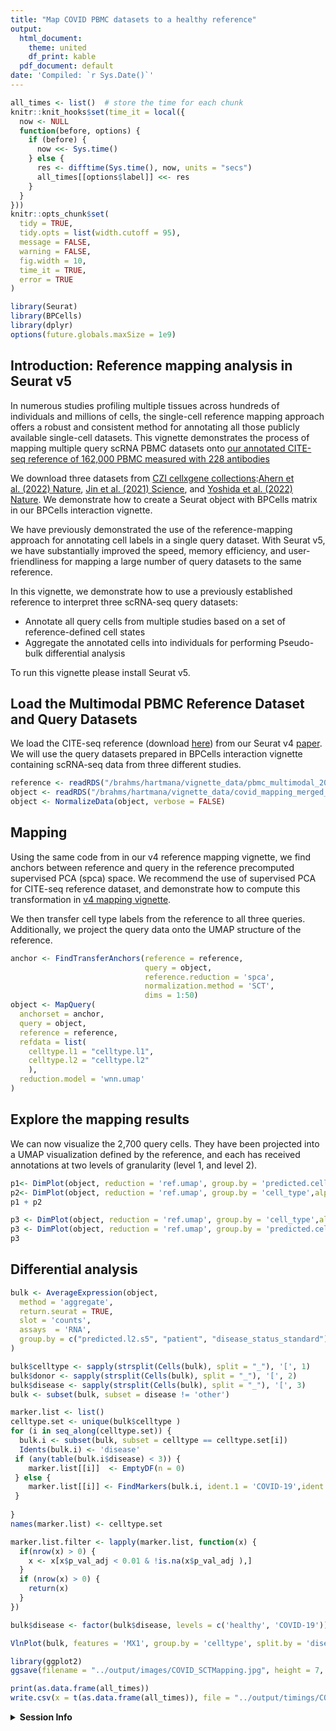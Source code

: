```yaml
---
title: "Map COVID PBMC datasets to a healthy reference"
output:
  html_document:
    theme: united
    df_print: kable
  pdf_document: default
date: 'Compiled: `r Sys.Date()`'
---
```



```r
all_times <- list()  # store the time for each chunk
knitr::knit_hooks$set(time_it = local({
  now <- NULL
  function(before, options) {
    if (before) {
      now <<- Sys.time()
    } else {
      res <- difftime(Sys.time(), now, units = "secs")
      all_times[[options$label]] <<- res
    }
  }
}))
knitr::opts_chunk$set(
  tidy = TRUE,
  tidy.opts = list(width.cutoff = 95),
  message = FALSE,
  warning = FALSE,
  fig.width = 10,
  time_it = TRUE,
  error = TRUE
)
```

```r
library(Seurat)
library(BPCells)
library(dplyr)
options(future.globals.maxSize = 1e9)
```


## Introduction: Reference mapping analysis in Seurat v5
In numerous studies profiling multiple tissues across hundreds of individuals and millions of cells, the single-cell reference mapping approach offers a robust and consistent method for annotating all those publicly available single-cell datasets. This vignette demonstrates the process of mapping multiple query scRNA PBMC datasets onto [our annotated CITE-seq reference of 162,000 PBMC measured with 228 antibodies](https://doi.org/10.1016/j.cell.2021.04.048)

We download three datasets from [CZI cellxgene collections](https://cellxgene.cziscience.com/collections):[Ahern et al. (2022) Nature](https://cellxgene.cziscience.com/collections/8f126edf-5405-4731-8374-b5ce11f53e82), [Jin et al. (2021) Science](https://cellxgene.cziscience.com/collections/b9fc3d70-5a72-4479-a046-c2cc1ab19efc), and [Yoshida et al. (2022) Nature](https://cellxgene.cziscience.com/collections/03f821b4-87be-4ff4-b65a-b5fc00061da7). We demonstrate how to create a Seurat object with BPCells matrix in our BPCells interaction vignette. 

We have previously demonstrated the use of the reference-mapping approach for annotating cell labels in a single query dataset. With Seurat v5, we have substantially improved the speed, memory efficiency, and user-friendliness for mapping a large number of query datasets to the same reference.

In this vignette, we demonstrate how to use a previously established reference to interpret three scRNA-seq query datasets:

* Annotate all query cells from multiple studies based on a set of reference-defined cell states
* Aggregate the annotated cells into individuals for performing Pseudo-bulk differential analysis

To run this vignette please install Seurat v5.



## Load the Multimodal PBMC Reference Dataset and Query Datasets
We load the CITE-seq reference (download [here]()) from our Seurat v4 [paper](https://doi.org/10.1016/j.cell.2021.04.048). We will use the query datasets prepared in BPCells interaction vignette containing scRNA-seq data from three different studies.

```r
reference <- readRDS("/brahms/hartmana/vignette_data/pbmc_multimodal_2023.rds")
object <- readRDS("/brahms/hartmana/vignette_data/covid_mapping_merged_object.rds")
object <- NormalizeData(object, verbose = FALSE)
```


## Mapping
Using the same code from in our v4 reference mapping vignette, we find anchors between reference and query in the reference precomputed supervised PCA (spca) space. We recommend the use of supervised PCA for CITE-seq reference dataset, and demonstrate how to compute this transformation in [v4 mapping vignette]().

We then transfer cell type labels from the reference to all three queries. Additionally, we project the query data onto the UMAP structure of the reference.



```r
anchor <- FindTransferAnchors(reference = reference,
                              query = object, 
                              reference.reduction = 'spca',
                              normalization.method = 'SCT',
                              dims = 1:50)
object <- MapQuery(
  anchorset = anchor,
  query = object,
  reference = reference,
  refdata = list(
    celltype.l1 = "celltype.l1",
    celltype.l2 = "celltype.l2"
    ), 
  reduction.model = 'wnn.umap'
)
```

## Explore the mapping results
We can now visualize the 2,700 query cells. They have been projected into a UMAP visualization defined by the reference, and each has received annotations at two levels of granularity (level 1, and level 2).


```r
p1<- DimPlot(object, reduction = 'ref.umap', group.by = 'predicted.celltype.l2',alpha = 0.8, label = T) + NoLegend()
p2<- DimPlot(object, reduction = 'ref.umap', group.by = 'cell_type',alpha = 0.8, label = T) + NoLegend()
p1 + p2
```
```r
p3 <- DimPlot(object, reduction = 'ref.umap', group.by = 'cell_type',alpha = 0.8, label = T, split.by = 'batch', ncol = 3) + NoLegend()
p3 <- DimPlot(object, reduction = 'ref.umap', group.by = 'predicted.celltype.l2',alpha = 0.8, label = T, split.by = 'batch', ncol = 3) + NoLegend()
p3
```
 
## Differential analysis
```r
bulk <- AverageExpression(object,
  method = 'aggregate',
  return.seurat = TRUE,
  slot = 'counts',
  assays  = 'RNA',
  group.by = c("predicted.l2.s5", "patient", "disease_status_standard")
)

bulk$celltype <- sapply(strsplit(Cells(bulk), split = "_"), '[', 1)
bulk$donor <- sapply(strsplit(Cells(bulk), split = "_"), '[', 2)
bulk$disease <- sapply(strsplit(Cells(bulk), split = "_"), '[', 3)
bulk <- subset(bulk, subset = disease != 'other')
```

```r
marker.list <- list()
celltype.set <- unique(bulk$celltype )
for (i in seq_along(celltype.set)) {
  bulk.i <- subset(bulk, subset = celltype == celltype.set[i])
  Idents(bulk.i) <- 'disease'
 if (any(table(bulk.i$disease) < 3)) {
    marker.list[[i]]  <- EmptyDF(n = 0)
 } else {
    marker.list[[i]] <- FindMarkers(bulk.i, ident.1 = 'COVID-19',ident.2 = 'healthy', slot = 'counts', test.use = 'DESeq2', verbose = F )
 }
     
}
names(marker.list) <- celltype.set
```
```r
marker.list.filter <- lapply(marker.list, function(x) {
  if(nrow(x) > 0) {
    x <- x[x$p_val_adj < 0.01 & !is.na(x$p_val_adj ),]
  } 
  if (nrow(x) > 0) {
    return(x)
  }
})


```
```r
bulk$disease <- factor(bulk$disease, levels = c('healthy', 'COVID-19'))

```

```r
VlnPlot(bulk, features = 'MX1', group.by = 'celltype', split.by = 'disease', cols = c("#377eb8", "#e41a1c"))
```
 
```r
library(ggplot2)
ggsave(filename = "../output/images/COVID_SCTMapping.jpg", height = 7, width = 8, plot = p3, quality = 50)
```

```r
print(as.data.frame(all_times))
write.csv(x = t(as.data.frame(all_times)), file = "../output/timings/COVID_SCTMapping.csv")
```

<details>
  <summary>**Session Info**</summary>
```r
sessionInfo()
```
</details>
